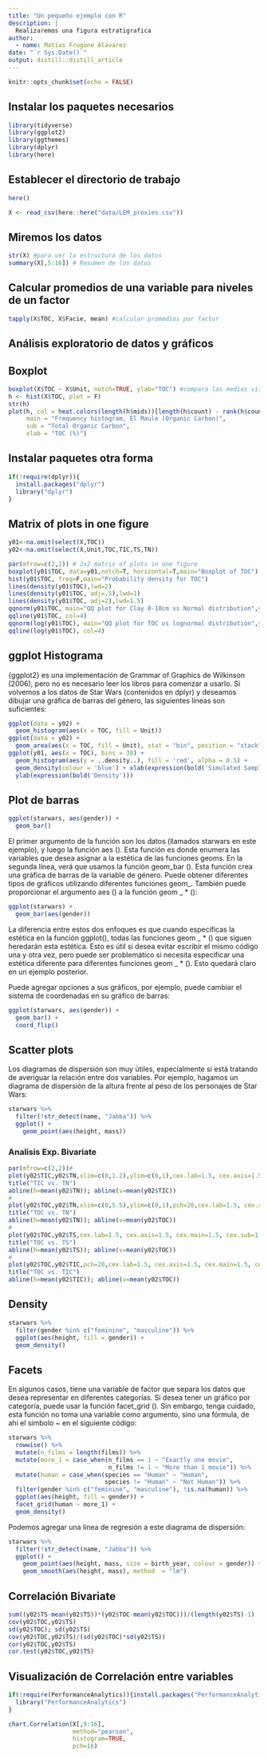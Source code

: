 ```yaml
---
title: "Un pequeño ejemplo con R"
description: |
  Realizaremos una figura estratigrafica
author:
  - name: Matías Frugone Álavarez 
date: "`r Sys.Date()`"
output: distill::distill_article
---
```


```r
knitr::opts_chunk$set(echo = FALSE)
```

## Instalar los paquetes necesarios

```r

library(tidyverse)
library(ggplot2)
library(ggthemes)
library(dplyr)
library(here)

```


## Establecer el directorio de trabajo



```r
here()

X <- read_csv(here::here("data/LEM_proxies.csv"))
```


## Miremos los datos

```r
str(X) #para ver la estructura de los datos
summary(X[,5:16]) # Resumen de los datos
```

## Calcular promedios de una variable para niveles de un factor

```r
tapply(X$TOC, X$Facie, mean) #calcular promedios por factor
```

## Análisis exploratorio de datos y gráficos 

## Boxplot

```r
boxplot(X$TOC ~ X$Unit, notch=TRUE, ylab="TOC") #compara las medias visualmente
h <- hist(X$TOC, plot = F)
str(h)
plot(h, col = heat.colors(length(h$mids))[length(h$count) - rank(h$count) + 1], ylim = c(0,   max(h$count) + 5),
     main = "Frequency histogram, El Maule (Organic Carbon)",
     sub = "Total Organic Carbon",
     xlab = "TOC (%)")
```

## Instalar paquetes otra forma

```r
if(!require(dplyr)){
  install.packages("dplyr")
  library("dplyr")
}
```


## Matrix of plots in one figure

```r
y01<-na.omit(select(X,TOC))
y02<-na.omit(select(X,Unit,TOC,TIC,TS,TN))

par(mfrow=c(2,2)) # 2x2 matrix of plots in one figure
boxplot(y01$TOC, data=y01,notch=T, horizontal=T,main="Boxplot of TOC")
hist(y01$TOC, freq=F,main="Probability density for TOC")
lines(density(y01$TOC),lwd=2)
lines(density(y01$TOC, adj=.5),lwd=1)
lines(density(y01$TOC, adj=2),lwd=1.5)
qqnorm(y01$TOC, main="QQ plot for Clay 0-10cm vs Normal distribution",ylab="TOC %")
qqline(y01$TOC, col=4)
qqnorm(log(y01$TOC), main="QQ plot for TOC vs lognormal distribution",ylab="log(TOC %)")
qqline(log(y01$TOC), col=4)
```


## ggplot Histograma

{ggplot2} es una implementación de Grammar of Graphics de Wilkinson (2006), pero no es necesario leer los libros para comenzar a usarlo. Si volvemos a los datos de Star Wars (contenidos en dplyr) y deseamos dibujar una gráfica de barras del género, las siguientes líneas son suficientes:


```r
ggplot(data = y02) +
  geom_histogram(aes(x = TOC, fill = Unit))
ggplot(data = y02) +
  geom_area(aes(x = TOC, fill = Unit), stat = "bin", position = "stack")
ggplot(y01, aes(x = TOC), bins = 30) + 
  geom_histogram(aes(y = ..density..), fill = 'red', alpha = 0.5) + 
  geom_density(colour = 'blue') + xlab(expression(bold('Simulated Samples'))) +
  ylab(expression(bold('Density')))
```


## Plot de barras

```r
ggplot(starwars, aes(gender)) +
  geom_bar()
```


El primer argumento de la función son los datos (llamados starwars en este ejemplo), y luego la función aes (). Esta función es donde enumera las variables que desea asignar a la estética de las funciones geoms. En la segunda línea, verá que usamos la función geom_bar (). Esta función crea una gráfica de barras de la variable de género. Puede obtener diferentes tipos de gráficos utilizando diferentes funciones geom_. También puede proporcionar el argumento aes () a la función geom _ * ():

```r
ggplot(starwars) +
  geom_bar(aes(gender))
```


La diferencia entre estos dos enfoques es que cuando especificas la estética en la función ggplot(), todas las funciones geom _ * () que siguen heredarán esta estética. Esto es útil si desea evitar escribir el mismo código una y otra vez, pero puede ser problemático si necesita especificar una estética diferente para diferentes funciones geom _ * (). Esto quedará claro en un ejemplo posterior.

Puede agregar opciones a sus gráficos, por ejemplo, puede cambiar el sistema de coordenadas en su gráfico de barras:

```r
ggplot(starwars, aes(gender)) +
  geom_bar() +
  coord_flip()
```


## Scatter plots


Los diagramas de dispersión son muy útiles, especialmente si está tratando de averiguar la relación entre dos variables. Por ejemplo, hagamos un diagrama de dispersión de la altura frente al peso de los personajes de Star Wars:

```r
starwars %>%
  filter(!str_detect(name, "Jabba")) %>%
  ggplot() +
    geom_point(aes(height, mass))
```


### Analisis Exp. Bivariate

```r
par(mfrow=c(2,2))#
plot(y02$TIC,y02$TN,xlim=c(0,1.2),ylim=c(0,1),cex.lab=1.5, cex.axis=1.5, cex.main=1.5, cex.sub=1.5); abline(0,1,lty=2);
title("TIC vs. TN")
abline(h=mean(y02$TN)); abline(v=mean(y02$TIC))
#
plot(y02$TOC,y02$TN,xlim=c(0,5.5),ylim=c(0,1),pch=20,cex.lab=1.5, cex.axis=1.5, cex.main=1.5, cex.sub=1.5); abline(0,1,lty=2)
title("TOC vs. TN")
abline(h=mean(y02$TN)); abline(v=mean(y02$TOC))
#
plot(y02$TOC,y02$TS,cex.lab=1.5, cex.axis=1.5, cex.main=1.5, cex.sub=1.5); abline(0,1,lty=2)
title("TOC vs. TS")
abline(h=mean(y02$TS)); abline(v=mean(y02$TOC))
#
plot(y02$TOC,y02$TIC,pch=20,cex.lab=1.5, cex.axis=1.5, cex.main=1.5, cex.sub=1.5); abline(0,1,lty=2)
title("TOC vs. TIC")
abline(h=mean(y02$TIC)); abline(v=mean(y02$TOC))
```


## Density

```r
starwars %>%
  filter(gender %in% c("feminine", "masculine")) %>%
  ggplot(aes(height, fill = gender)) +
  geom_density()
```


## Facets

En algunos casos, tiene una variable de factor que separa los datos que desea representar en diferentes categorías. Si desea tener un gráfico por categoría, puede usar la función facet_grid (). Sin embargo, tenga cuidado, esta función no toma una variable como argumento, sino una fórmula, de ahí el símbolo ~ en el siguiente código:

```r
starwars %>%
  rowwise() %>%
  mutate(n_films = length(films)) %>%
  mutate(more_1 = case_when(n_films == 1 ~ "Exactly one movie",
                            n_films != 1 ~ "More than 1 movie")) %>%
  mutate(human = case_when(species == "Human" ~ "Human",
                           species != "Human" ~ "Not Human")) %>%
  filter(gender %in% c("feminine", "masculine"), !is.na(human)) %>%
  ggplot(aes(height, fill = gender)) +
  facet_grid(human ~ more_1) +
  geom_density()


```

Podemos agregar una línea de regresión a este diagrama de dispersión:

```r
starwars %>%
  filter(!str_detect(name, "Jabba")) %>%
  ggplot() +
    geom_point(aes(height, mass, size = birth_year, colour = gender)) +
    geom_smooth(aes(height, mass), method  = "lm")
```

## Correlación Bivariate

```r
sum((y02$TS-mean(y02$TS))*(y02$TOC-mean(y02$TOC)))/(length(y02$TS)-1)
cov(y02$TOC,y02$TS)
sd(y02$TOC); sd(y02$TS)
cov(y02$TOC,y02$TS)/(sd(y02$TOC)*sd(y02$TS))
cor(y02$TOC,y02$TS)
cor.test(y02$TOC,y02$TS)
```


## Visualización de Correlación entre variables

```r
if(!require(PerformanceAnalytics)){install.packages("PerformanceAnalytics")
  library("PerformanceAnalytics")
}
```

```r
chart.Correlation(X[,9:16],
                  method="pearson",
                  histogram=TRUE,
                  pch=16)
```



